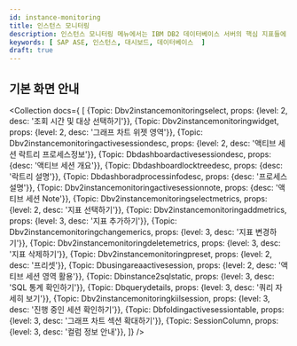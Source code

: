 ```yaml
---
id: instance-monitoring
title: 인스턴스 모니터링
description: 인스턴스 모니터링 메뉴에서는 IBM DB2 데이터베이스 서버의 핵심 지표들에 대한 상세 정보를 실시간으로 확인할 수 있습니다.
keywords: [ SAP ASE, 인스턴스, 대시보드, 데이터베이스  ]
draft: true
---
```



<Dbinstancemonitoringdesc />

## 기본 화면 안내

<ProdImg img='' desc='' />

<Collection docs={
  [
    {Topic: Dbv2instancemonitoringselect, props: {level: 2, desc: '조회 시간 및 대상 선택하기'}},
    {Topic: Dbv2instancemonitoringwidget, props: {level: 2, desc: '그래프 차트 위젯 영역'}},
    {Topic: Dbv2instancemonitoringactivesessiondesc, props: {level: 2, desc: '액티브 세션 락트리 프로세스정보'}},
    {Topic: Dbdashboardactivesessiondesc, props: {desc: '액티브 세션 개요'}},
    {Topic: Dbdashboardlocktreedesc, props: {desc: '락트리 설명'}},
    {Topic: Dbdashboradprocessinfodesc, props: {desc: '프로세스 설명'}},
    {Topic: Dbv2instancemonitoringactivesessionnote, props: {desc: '액티브 세션 Note'}},
    {Topic: Dbv2instancemonitoringselectmetrics, props: {level: 2, desc: '지표 선택하기'}},
    {Topic: Dbv2instancemonitoringaddmetrics, props: {level: 3, desc: '지표 추가하기'}},
    {Topic: Dbv2instancemonitoringchangemerics, props: {level: 3, desc: '지표 변경하기'}},
    {Topic: Dbv2instancemonitoringdeletemetrics, props: {level: 3, desc: '지표 삭제하기'}},
    {Topic: Dbv2instancemonitoringpreset, props: {level: 2, desc: '프리셋'}},
    {Topic: Dbusingareaactivesession, props: {level: 2, desc: '액티브 세션 영역 활용'}},
    {Topic: Dbinstance2sqlstatic, props: {level: 3, desc: 'SQL 통계 확인하기'}},
    {Topic: Dbquerydetails, props: {level: 3, desc: '쿼리 자세히 보기'}},
    {Topic: Dbv2instancemonitoringkiilsession, props: {level: 3, desc: '진행 중인 세션 확인하기'}},
    {Topic: Dbfoldingactivesessiontable, props: {level: 3, desc: '그래프 차트 섹션 확대하기'}},
    {Topic: SessionColumn, props: {level: 3, desc: '컬럼 정보 안내'}},
  ]}
/>